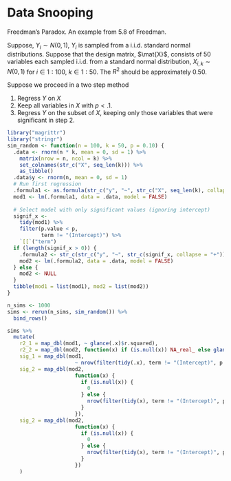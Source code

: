 # Data Snooping

Freedman's Paradox. An example from 5.8 of Freedman.

Suppose, $Y_i \sim N(0, 1)$, $Y_i$ is sampled from a i.i.d. standard normal distributions.
Suppose that the design matrix, $\mat{X}$, consists of 50 variables each sampled i.i.d. from a standard normal distribution, $X_{i,k} \sim N(0, 1)$ for $i \in 1:100$, $k \in 1:50$. The $R^2$ should be approximately 0.50.

Suppose we proceed in a two step method

1. Regress $Y$ on $X$
2. Keep all variables in $X$ with $p < .1$.
3. Regress $Y$ on the subset of $X$, keeping only those variables that were significant in step 2.

```r
library("magrittr")
library("stringr")
sim_random <- function(n = 100, k = 50, p = 0.10) {
  .data <- rnorm(n * k, mean = 0, sd = 1) %>%
    matrix(nrow = n, ncol = k) %>%
    set_colnames(str_c("X", seq_len(k))) %>%
    as_tibble()
  .data$y <- rnorm(n, mean = 0, sd = 1)
  # Run first regression
  .formula1 <- as.formula(str_c("y", "~", str_c("X", seq_len(k), collapse = "+")))
  mod1 <- lm(.formula1, data = .data, model = FALSE)
  
  # Select model with only significant values (ignoring intercept)
  signif_x <-
    tidy(mod1) %>%
    filter(p.value < p, 
           term != "(Intercept)") %>%
    `[[`("term")
  if (length(signif_x > 0)) {
    .formula2 <- str_c(str_c("y", "~", str_c(signif_x, collapse = "+")))
    mod2 <- lm(.formula2, data = .data, model = FALSE)
  } else {
    mod2 <- NULL
  }
  tibble(mod1 = list(mod1), mod2 = list(mod2))
}

n_sims <- 1000
sims <- rerun(n_sims, sim_random()) %>%
  bind_rows()

sims %>%
  mutate(
    r2_1 = map_dbl(mod1, ~ glance(.x)$r.squared),
    r2_2 = map_dbl(mod2, function(x) if (is.null(x)) NA_real_ else glance(x)$r.squared),
    sig_1 = map_dbl(mod1,
                      ~ nrow(filter(tidy(.x), term != "(Intercept)", p.value < .05))),
    sig_2 = map_dbl(mod2,
                      function(x) {
                        if (is.null(x)) {
                          0
                        } else {
                          nrow(filter(tidy(x), term != "(Intercept)", p.value < .05))
                        }
                      }),
    sig_2 = map_dbl(mod2,
                      function(x) {
                        if (is.null(x)) {
                          0
                        } else {
                          nrow(filter(tidy(x), term != "(Intercept)", p.value < .05))
                        }
                      })    
    )

```

